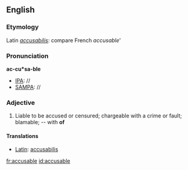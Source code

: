 ==English==
===Etymology===
Latin ''[[accusabilis]]'': compare French ''accusable'''

===Pronunciation===
'''ac-cu*sa-ble'''
*[[IPA]]: //
*[[SAMPA]]: //

===Adjective===
#Liable to be accused or censured; chargeable with a crime or fault; blamable; -- with '''of'''

====Translations====
{{top}}
*[[Latin]]: [[accusabilis]]
{{mid}}
{{bottom}}

[[fr:accusable]]
[[id:accusable]]